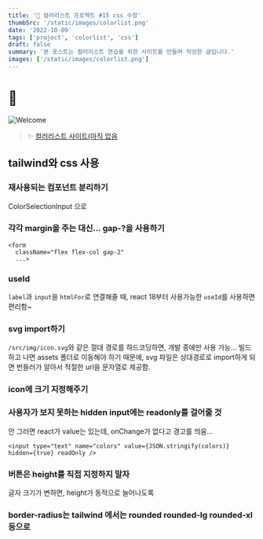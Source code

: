 ```yaml
---
title: '🎉 컬러리스트 프로젝트 #15 css 수정'
thumbSrc: '/static/images/colorlist.png'
date: '2022-10-09'
tags: ['project', 'colorlist', 'css']
draft: false
summary: '본 포스트는 컬러리스트 연습을 위한 사이트를 만들며 작성한 글입니다.'
images: ['/static/images/colorlist.png']
---
```


# 📌

![Welcome](/static/images/colorlist.png)

> ✨ [컬러리스트 사이트(아직 없음](https://www.)

## tailwind와 css 사용

### 재사용되는 컴포넌트 분리하기

ColorSelectionInput 으로

### 각각 margin을 주는 대신... gap-?을 사용하기

```tsx
<form
  className="flex flex-col gap-2"
  ...>
```

### useId

`label`과 `input`을 `htmlFor`로 연결해줄 때, react 18부터 사용가능한 `useId`를 사용하면 편리함~

### svg import하기

`/src/img/icon.svg`와 같은 절대 경로를 하드코딩하면, 개발 중에만 사용 가능...
빌드하고 나면 assets 폴더로 이동해야 하기 때문에, svg 파일은 상대경로로 import하게 되면 번들러가 알아서 적절한 url을 문자열로 제공함.

### icon에 크기 지정해주기

### 사용자가 보지 못하는 hidden input에는 readonly를 걸어줄 것

안 그러면 react가 value는 있는데, onChange가 없다고 경고를 띄움...

```tsx
<input type="text" name="colors" value={JSON.stringify(colors)} hidden={true} readOnly />
```

### 버튼은 height를 직접 지정하지 말자

글자 크기가 변하면, height가 동적으로 늘어나도록

### border-radius는 tailwind 에서는 rounded rounded-lg rounded-xl 등으로
